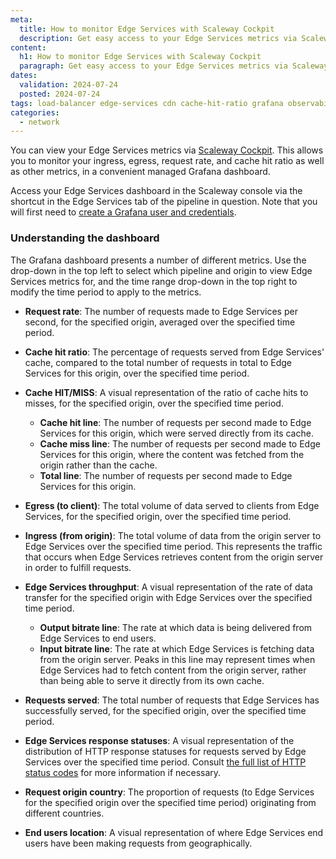 ```yaml
---
meta:
  title: How to monitor Edge Services with Scaleway Cockpit
  description: Get easy access to your Edge Services metrics via Scaleway Cockpit. Monitor ingress, egress, request rate and cache hit ratio in a convenient managed Grafana dashboard.
content:
  h1: How to monitor Edge Services with Scaleway Cockpit
  paragraph: Get easy access to your Edge Services metrics via Scaleway Cockpit. Monitor ingress, egress, request rate and cache hit ratio in a convenient managed Grafana dashboard.
dates:
  validation: 2024-07-24
  posted: 2024-07-24
tags: load-balancer edge-services cdn cache-hit-ratio grafana observability
categories:
  - network
---
```


You can view your Edge Services metrics via [Scaleway Cockpit](/observability/cockpit/quickstart/). This allows you to monitor your ingress, egress, request rate, and cache hit ratio as well as other metrics, in a convenient managed Grafana dashboard.

Access your Edge Services dashboard in the Scaleway console via the shortcut in the Edge Services tab of the pipeline in question. Note that you will first need to [create a Grafana user and credentials](/observability/cockpit/how-to/retrieve-grafana-credentials/).

### Understanding the dashboard

The Grafana dashboard presents a number of different metrics. Use the drop-down in the top left to select which pipeline and origin to view Edge Services metrics for, and the time range drop-down in the top right to modify the time period to apply to the metrics.

<Lightbox src="scaleway-edge-services-metrics.webp" alt="A screenshot of the Grafana dashboard for Edge Services, with all the sections detailed in the following text." />

- **Request rate**: The number of requests made to Edge Services per second, for the specified origin, averaged over the specified time period.
- **Cache hit ratio**: The percentage of requests served from Edge Services' cache, compared to the total number of requests in total to Edge Services for this origin, over the specified time period.
- **Cache HIT/MISS**: A visual representation of the ratio of cache hits to misses, for the specified origin, over the specified time period.
    - **Cache hit line**: The number of requests per second made to Edge Services for this origin, which were served directly from its cache.
    - **Cache miss line**: The number of requests per second made to Edge Services for this origin, where the content was fetched from the origin rather than the cache. 
    - **Total line**: The number of requests per second made to Edge Services for this origin.

- **Egress (to client)**: The total volume of data served to clients from Edge Services, for the specified origin, over the specified time period.
- **Ingress (from origin)**: The total volume of data from the origin server to Edge Services over the specified time period. This represents the traffic that occurs when Edge Services retrieves content from the origin server in order to fulfill requests.
- **Edge Services throughput**: A visual representation of the rate of data transfer for the specified origin with Edge Services over the specified time period.
    - **Output bitrate line**: The rate at which data is being delivered from Edge Services to end users.
    - **Input bitrate line**: The rate at which Edge Services is fetching data from the origin server. Peaks in this line may represent times when Edge Services had to fetch content from the origin server, rather than being able to serve it directly from its own cache.

- **Requests served**: The total number of requests that Edge Services has successfully served, for the specified origin, over the specified time period.
- **Edge Services response statuses**: A visual representation of the distribution of HTTP response statuses for requests served by Edge Services over the specified time period. Consult [the full list of HTTP status codes](https://en.wikipedia.org/wiki/List_of_HTTP_status_codes) for more information if necessary.

- **Request origin country**: The proportion of requests (to Edge Services for the specified origin over the specified time period) originating from different countries.
- **End users location**: A visual representation of where Edge Services end users have been making requests from geographically.
